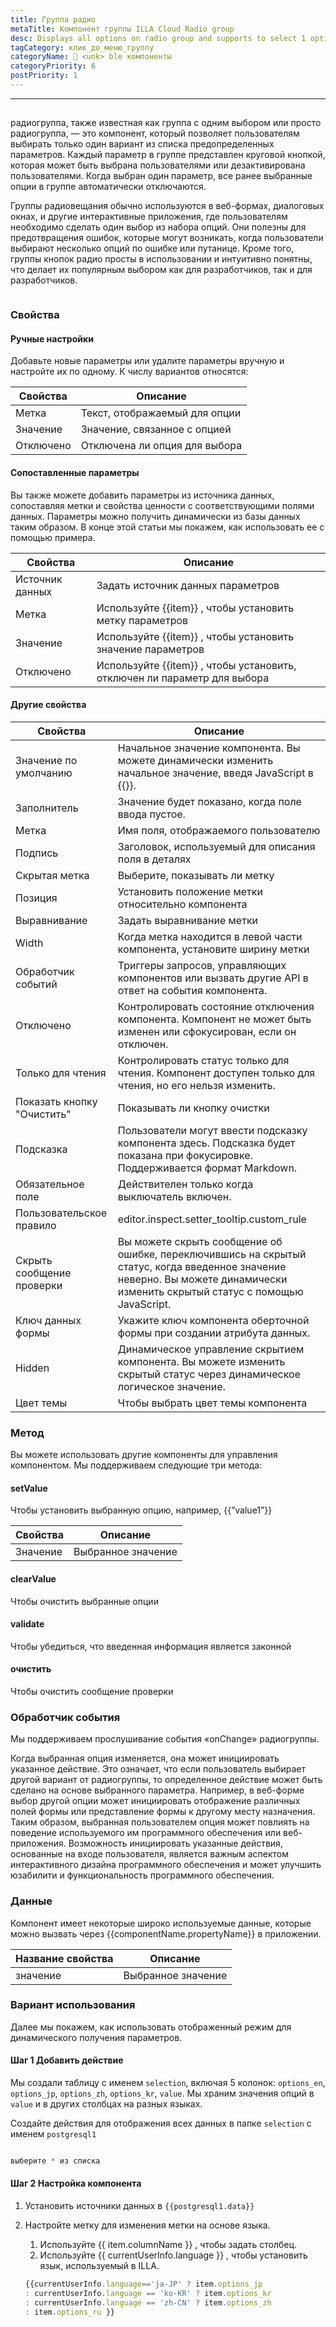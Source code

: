 ```yaml
---
title: Группа радио
metaTitle: Компонент группы ILLA Cloud Radio group
desc: Displays all options on radio group and supports to select 1 option.
tagCategory: клик_до_меню_группу
categoryName: 🧬 <unk> ble компоненты
categoryPriority: 6
postPriority: 1
---
```


* * *

## <h2 hidden>Radio group</h2>

радиогруппа, также известная как группа с одним выбором или просто радиогруппа, — это компонент, который позволяет пользователям выбирать только один вариант из списка предопределенных параметров. Каждый параметр в группе представлен круговой кнопкой, которая может быть выбрана пользователями или дезактивирована пользователями. Когда выбран один параметр, все ранее выбранные опции в группе автоматически отключаются.

Группы радиовещания обычно используются в веб-формах, диалоговых окнах, и другие интерактивные приложения, где пользователям необходимо сделать один выбор из набора опций. Они полезны для предотвращения ошибок, которые могут возникать, когда пользователи выбирают несколько опций по ошибке или путанице. Кроме того, группы кнопок радио просты в использовании и интуитивно понятны, что делает их популярным выбором как для разработчиков, так и для разработчиков.

<img src='https://cdn.illacloud.com/official-website/img/docs/assemble/radiogroup1.png' alt="" />

### Свойства

#### Ручные настройки

Добавьте новые параметры или удалите параметры вручную и настройте их по одному. К числу вариантов относятся: 

| Свойства  | Описание                      |
| --------- | ----------------------------- |
| Метка     | Текст, отображаемый для опции |
| Значение  | Значение, связанное с опцией  |
| Отключено | Отключена ли опция для выбора |

#### Сопоставленные параметры

Вы также можете добавить параметры из источника данных, сопоставляя метки и свойства ценности с соответствующими полями данных. Параметры можно получить динамически из базы данных таким образом. В конце этой статьи мы покажем, как использовать ее с помощью примера.

| Свойства        | Описание                                                                 |
| --------------- | ------------------------------------------------------------------------ |
| Источник данных | Задать источник данных параметров                                        |
| Метка           | Используйте {{item}} , чтобы установить метку параметров                 |
| Значение        | Используйте {{item}} , чтобы установить значение параметров              |
| Отключено       | Используйте {{item}} , чтобы установить, отключен ли параметр для выбора |

#### Другие свойства

| Свойства                   | Описание                                                                                                                                                                      |
| -------------------------- | ----------------------------------------------------------------------------------------------------------------------------------------------------------------------------- |
| Значение по умолчанию      | Начальное значение компонента. Вы можете динамически изменить начальное значение, введя JavaScript в {{}}.                                                                    |
| Заполнитель                | Значение будет показано, когда поле ввода пустое.                                                                                                                             |
| Метка                      | Имя поля, отображаемого пользователю                                                                                                                                          |
| Подпись                    | Заголовок, используемый для описания поля в деталях                                                                                                                           |
| Скрытая метка              | Выберите, показывать ли метку                                                                                                                                                 |
| Позиция                    | Установить положение метки относительно компонента                                                                                                                            |
| Выравнивание               | Задать выравнивание метки                                                                                                                                                     |
| Width                      | Когда метка находится в левой части компонента, установите ширину метки                                                                                                       |
| Обработчик событий         | Триггеры запросов, управляющих компонентов или вызвать другие API в ответ на события компонента.                                                                              |
| Отключено                  | Контролировать состояние отключения компонента. Компонент не может быть изменен или сфокусирован, если он отключен.                                                           |
| Только для чтения          | Контролировать статус только для чтения. Компонент доступен только для чтения, но его нельзя изменить.                                                                        |
| Показать кнопку "Очистить" | Показывать ли кнопку очистки                                                                                                                                                  |
| Подсказка                  | Пользователи могут ввести подсказку компонента здесь. Подсказка будет показана при фокусировке. Поддерживается формат Markdown.                                               |
| Обязательное поле          | Действителен только когда выключатель включен.                                                                                                                                |
| Пользовательское правило   | editor.inspect.setter_tooltip.custom_rule                                                                                                                                     |
| Скрыть сообщение проверки  | Вы можете скрыть сообщение об ошибке, переключившись на скрытый статус, когда введенное значение неверно. Вы можете динамически изменить скрытый статус с помощью JavaScript. |
| Ключ данных формы          | Укажите ключ компонента оберточной формы при создании атрибута данных.                                                                                                        |
| Hidden                     | Динамическое управление скрытием компонента. Вы можете изменить скрытый статус через динамическое логическое значение.                                                        |
| Цвет темы                  | Чтобы выбрать цвет темы компонента                                                                                                                                            |

### Метод

Вы можете использовать другие компоненты для управления компонентом. Мы поддерживаем следующие три метода:

#### setValue

Чтобы установить выбранную опцию, например, {{”value1”}}

| Свойства | Описание           |
| -------- | ------------------ |
| Значение | Выбранное значение |

#### clearValue

Чтобы очистить выбранные опции

#### validate

Чтобы убедиться, что введенная информация является законной

#### очистить

Чтобы очистить сообщение проверки

### Обработчик события

Мы поддерживаем прослушивание события «onChange» радиогруппы. 

Когда выбранная опция изменяется, она может инициировать указанное действие. Это означает, что если пользователь выбирает другой вариант от радиогруппы, то определенное действие может быть сделано на основе выбранного параметра. Например, в веб-форме выбор другой опции может инициировать отображение различных полей формы или представление формы к другому месту назначения. Таким образом, выбранная пользователем опция может повлиять на поведение используемого им программного обеспечения или веб-приложения. Возможность инициировать указанные действия, основанные на входе пользователя, является важным аспектом интерактивного дизайна программного обеспечения и может улучшить юзабилити и функциональность программного обеспечения.

### Данные

Компонент имеет некоторые широко используемые данные, которые можно вызвать через {{componentName.propertyName}} в приложении.

| Название свойства | Описание           |
| ----------------- | ------------------ |
| значение          | Выбранное значение |

### Вариант использования

Далее мы покажем, как использовать отображенный режим для динамического получения параметров. 

#### Шаг 1 Добавить действие

Мы создали таблицу с именем `selection`, включая 5 колонок: `options_en`, `options_jp`, `options_zh`, `options_kr`, `value`. Мы храним значения опций в `value` и в других столбцах на разных языках. 

Создайте действия для отображения всех данных в папке `selection` с именем `postgresql1`

<img src='https://cdn.illacloud.com/official-website/img/docs/assemble/radio1.png' alt="" />

```jsx
выберите * из списка
```

#### Шаг 2 Настройка компонента

1.  Установить источники данных в `{{postgresql1.data}}` 
2.  Настройте метку для изменения метки на основе языка. 

    1.  Используйте {{ item.columnName }} , чтобы задать столбец. 
    2.  Используйте {{ currentUserInfo.language }} , чтобы установить язык, используемый в ILLA.

    ```jsx
    {{currentUserInfo.language=='ja-JP' ? item.options_jp 
    : currentUserInfo.language == 'ko-KR' ? item.options_kr 
    : currentUserInfo.language == 'zh-CN' ? item.options_zh 
    : item.options_ru }}
    ```

<img src='https://cdn.illacloud.com/official-website/img/docs/assemble/radiogroup2.png' alt="" />
